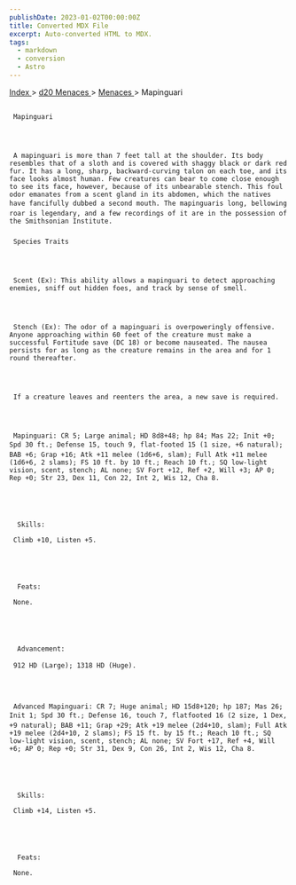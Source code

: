 ```yaml
---
publishDate: 2023-01-02T00:00:00Z
title: Converted MDX File
excerpt: Auto-converted HTML to MDX.
tags:
  - markdown
  - conversion
  - Astro
---
```


[
Index
](-index) >
[
d20 Menaces
](menaces-d20-index) >
[
Menaces
](menaces-d20-menaces-index) > Mapinguari

##

     Mapinguari




     A mapinguari is more than 7 feet tall at the shoulder. Its body resembles that of a sloth and is covered with shaggy black or dark red fur. It has a long, sharp, backward-curving talon on each toe, and its face looks almost human. Few creatures can bear to come close enough to see its face, however, because of its unbearable stench. This foul odor emanates from a scent gland in its abdomen, which the natives have fancifully dubbed a second mouth. The mapinguaris long, bellowing roar is legendary, and a few recordings of it are in the possession of the Smithsonian Institute.

###

     Species Traits




     Scent (Ex): This ability allows a mapinguari to detect approaching enemies, sniff out hidden foes, and track by sense of smell.




     Stench (Ex): The odor of a mapinguari is overpoweringly offensive. Anyone approaching within 60 feet of the creature must make a successful Fortitude save (DC 18) or become nauseated. The nausea persists for as long as the creature remains in the area and for 1 round thereafter.




     If a creature leaves and reenters the area, a new save is required.




     Mapinguari: CR 5; Large animal; HD 8d8+48; hp 84; Mas 22; Init +0; Spd 30 ft.; Defense 15, touch 9, flat-footed 15 (1 size, +6 natural); BAB +6; Grap +16; Atk +11 melee (1d6+6, slam); Full Atk +11 melee (1d6+6, 2 slams); FS 10 ft. by 10 ft.; Reach 10 ft.; SQ low-light vision, scent, stench; AL none; SV Fort +12, Ref +2, Will +3; AP 0; Rep +0; Str 23, Dex 11, Con 22, Int 2, Wis 12, Cha 8.





      Skills:

     Climb +10, Listen +5.





      Feats:

     None.





      Advancement:

     912 HD (Large); 1318 HD (Huge).




     Advanced Mapinguari: CR 7; Huge animal; HD 15d8+120; hp 187; Mas 26; Init 1; Spd 30 ft.; Defense 16, touch 7, flatfooted 16 (2 size, 1 Dex, +9 natural); BAB +11; Grap +29; Atk +19 melee (2d4+10, slam); Full Atk +19 melee (2d4+10, 2 slams); FS 15 ft. by 15 ft.; Reach 10 ft.; SQ low-light vision, scent, stench; AL none; SV Fort +17, Ref +4, Will +6; AP 0; Rep +0; Str 31, Dex 9, Con 26, Int 2, Wis 12, Cha 8.





      Skills:

     Climb +14, Listen +5.





      Feats:

     None.
